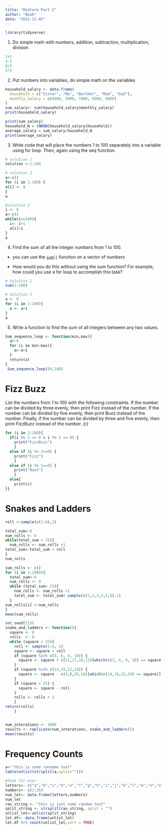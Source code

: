 ```yaml
---
title: "Midterm Part 2"
author: "Noah"
date: "2022-12-02"
---
```

```r
library(tidyverse)
```


1.  Do simple math with numbers, addition, subtraction, multiplication, division

```r
1+1 
4-2
8/2
3*3
```

2.  Put numbers into variables, do simple math on the variables

```r
household_salary <- data.frame(
  household = c("Sister", "Me", "Borther", "Mom", "Dad"),
  monthly_salary = c(4000, 5000, 7000, 6000, 8000)
)
sum_salary<- sum(household_salary$monthly_salary)
print(household_salary)
```

```r
print(sum_salary)
household_N = (NROW(household_salary$household))
average_salary = sum_salary/household_N
print(average_salary)
```

3.  Write code that will place the numbers 1 to 100 separately into a variable using for loop. Then, again using the seq function.

```r
# solution 1
solution <-1:100

# solution 2
a<-c()
for (i in 1:100) {
a[i] <- i 
}
a

#solution 3
i <- 0
a<-c()
while(i<=100){
  i<- i+1
  a[i]<i
}
a
```

4.  Find the sum of all the integer numbers from 1 to 100.

-   you can use the [`sum()`](https://rdrr.io/r/base/sum.html) function on a vector of numbers

-   How would you do this without using the sum function? For example, how could you use a for loop to accomplish this task?

```r
# Solution 1
sum(1:100)

# Solution 2
a <- 0
for (i in 1:100){
  a <- a+i
}
a
```

5.  Write a function to find the sum of all integers between any two values.

```r
Sum_sequence_loop <- function(min,max){
  a<-0
  for (i in min:max){
    a<-a+i
  }
  return(a)
}
 Sum_sequence_loop(50,100)
```

# Fizz Buzz

List the numbers from 1 to 100 with the following constraints. If the number can be divided by three evenly, then print Fizz instead of the number. If the number can be divided by five evenly, then print Buzz instead of the number. Finally, if the number can be divided by three and five evenly, then print FizzBuzz instead of the number. {r}

```r
for (i in 1:100){
  if(i %% 3 == 0 & i %% 5 == 0) {
    print("FizzBuzz")
    } 
  else if (i %% 3==0) {
    print("Fizz")
    } 
  else if (i %% 5==0) {
    print("Buzz")
    } 
  else{
    print(i)
}}
```
# Snakes and Ladders
```r
roll <-sample(c(1:6),1)

total_sum<-0
num_rolls <- 0
while(total_sum < 25){
  num_rolls <- num_rolls +1
total_sum<-total_sum + roll
}
num_rolls
```

```r
sum_rolls <- c()
for (i in 1:1000){
  total_sum<-0
  num_rolls <- 0
  while (total_sum< 25){
    num_rolls <- num_rolls +1
    total_sum <- total_sum+ sample(c(1,2,3,4,5,6),1)
  }
sum_rolls[i] <-num_rolls
}
mean(sum_rolls)
```

```r
set.seed(123)
snake_and_ladders <- function(){
  square <- 0
  rolls  <- 0
  while (square < 25){
    roll <- sample(1:6, 1)
    square <- square + roll
    if (square %in% c(3, 6, 9, 10)) {
      square <- square + c(11,17,18,12)[which(c(3, 6, 9, 10) == square)]
    }
    if (square %in% c(14,19,22,24)) {
      square <- square - c(4,8,20,16)[which(c(14,19,22,24) == square)]
    }
    if (square > 25) {
      square <- square - roll
    }
    rolls <- rolls + 1
    }
return(rolls)
    }


num_interations <- 1000
results <- replicate(num_interations, snake_and_ladders())
mean(results)

```
# Frequency Counts
```r
a<-"this is some randome text"
table(unlist(strsplit(a,split="")))

```

```r
#Took for ever
letters<- c("a","b","c","d","e","f","g","h","i","j","k","l","m","n","o","p","q","r","s","t","u","v","w","x","y","z")
numbers<- c(1:26)
num_let<- data.frame(letters,numbers)
num_let
ran_string <- "this is just some random text"
split_string <- strsplit(ran_string, split = "")
unlist_let<-unlist(split_string)
let.df<- data_frame(unlist_let)
let.df %>% count(unlist_let,sort = TRUE)
```







